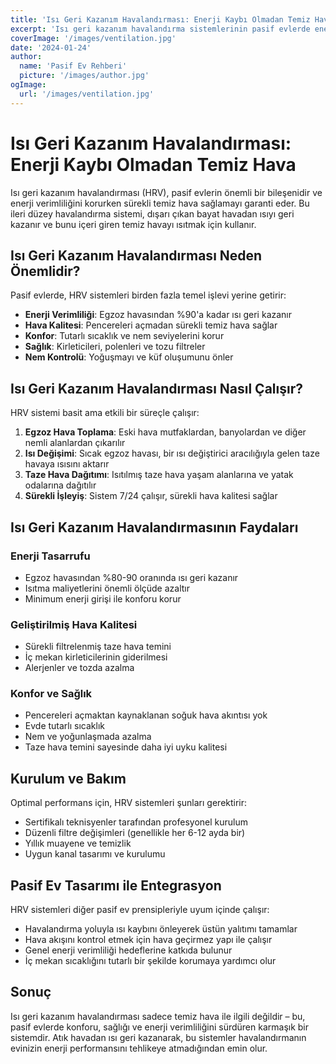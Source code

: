 ```yaml
---
title: 'Isı Geri Kazanım Havalandırması: Enerji Kaybı Olmadan Temiz Hava'
excerpt: 'Isı geri kazanım havalandırma sistemlerinin pasif evlerde enerji verimliliğini korurken nasıl temiz hava sağladığını keşfedin.'
coverImage: '/images/ventilation.jpg'
date: '2024-01-24'
author:
  name: 'Pasif Ev Rehberi'
  picture: '/images/author.jpg'
ogImage:
  url: '/images/ventilation.jpg'
---
```


# Isı Geri Kazanım Havalandırması: Enerji Kaybı Olmadan Temiz Hava

Isı geri kazanım havalandırması (HRV), pasif evlerin önemli bir bileşenidir ve enerji verimliliğini korurken sürekli temiz hava sağlamayı garanti eder. Bu ileri düzey havalandırma sistemi, dışarı çıkan bayat havadan ısıyı geri kazanır ve bunu içeri giren temiz havayı ısıtmak için kullanır.

## Isı Geri Kazanım Havalandırması Neden Önemlidir?

Pasif evlerde, HRV sistemleri birden fazla temel işlevi yerine getirir:

- **Enerji Verimliliği**: Egzoz havasından %90'a kadar ısı geri kazanır
- **Hava Kalitesi**: Pencereleri açmadan sürekli temiz hava sağlar
- **Konfor**: Tutarlı sıcaklık ve nem seviyelerini korur
- **Sağlık**: Kirleticileri, polenleri ve tozu filtreler
- **Nem Kontrolü**: Yoğuşmayı ve küf oluşumunu önler

## Isı Geri Kazanım Havalandırması Nasıl Çalışır?

HRV sistemi basit ama etkili bir süreçle çalışır:

1. **Egzoz Hava Toplama**: Eski hava mutfaklardan, banyolardan ve diğer nemli alanlardan çıkarılır
2. **Isı Değişimi**: Sıcak egzoz havası, bir ısı değiştirici aracılığıyla gelen taze havaya ısısını aktarır
3. **Taze Hava Dağıtımı**: Isıtılmış taze hava yaşam alanlarına ve yatak odalarına dağıtılır
4. **Sürekli İşleyiş**: Sistem 7/24 çalışır, sürekli hava kalitesi sağlar

## Isı Geri Kazanım Havalandırmasının Faydaları

### Enerji Tasarrufu
- Egzoz havasından %80-90 oranında ısı geri kazanır
- Isıtma maliyetlerini önemli ölçüde azaltır
- Minimum enerji girişi ile konforu korur

### Geliştirilmiş Hava Kalitesi
- Sürekli filtrelenmiş taze hava temini
- İç mekan kirleticilerinin giderilmesi
- Alerjenler ve tozda azalma

### Konfor ve Sağlık
- Pencereleri açmaktan kaynaklanan soğuk hava akıntısı yok
- Evde tutarlı sıcaklık
- Nem ve yoğunlaşmada azalma
- Taze hava temini sayesinde daha iyi uyku kalitesi

## Kurulum ve Bakım

Optimal performans için, HRV sistemleri şunları gerektirir:

- Sertifikalı teknisyenler tarafından profesyonel kurulum
- Düzenli filtre değişimleri (genellikle her 6-12 ayda bir)
- Yıllık muayene ve temizlik
- Uygun kanal tasarımı ve kurulumu

## Pasif Ev Tasarımı ile Entegrasyon

HRV sistemleri diğer pasif ev prensipleriyle uyum içinde çalışır:

- Havalandırma yoluyla ısı kaybını önleyerek üstün yalıtımı tamamlar
- Hava akışını kontrol etmek için hava geçirmez yapı ile çalışır
- Genel enerji verimliliği hedeflerine katkıda bulunur
- İç mekan sıcaklığını tutarlı bir şekilde korumaya yardımcı olur

## Sonuç

Isı geri kazanım havalandırması sadece temiz hava ile ilgili değildir – bu, pasif evlerde konforu, sağlığı ve enerji verimliliğini sürdüren karmaşık bir sistemdir. Atık havadan ısı geri kazanarak, bu sistemler havalandırmanın evinizin enerji performansını tehlikeye atmadığından emin olur.